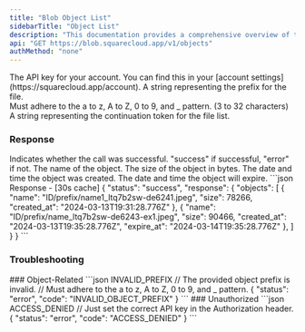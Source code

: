 ```yaml
---
title: "Blob Object List"
sidebarTitle: "Object List"
description: "This documentation provides a comprehensive overview of the GET /v1/objects endpoint of the SquareCloud Blob API."
api: "GET https://blob.squarecloud.app/v1/objects"
authMethod: "none"
---
```


<ParamField header="Authorization" type="string" placeholder="API KEY" required>
  The API key for your account. You can find this in your [account settings](https://squarecloud.app/account).
</ParamField>

<ParamField query="prefix" type="string" placeholder="File Prefix">
  A string representing the prefix for the file.<br/>Must adhere to the a to z, A to Z, 0 to 9, and _ pattern. (3 to 32 characters)
</ParamField>

<ParamField query="continuationToken" type="string" placeholder="Continuation Token">
  A string representing the continuation token for the file list.
</ParamField>

### Response

<ResponseField name="status" type="string">
  Indicates whether the call was successful. "success" if successful, "error" if not.
</ResponseField>

<ResponseField name="response" type="object">

<Expandable title="Toggle object">
<ResponseField name="objects" type="array">

<Expandable title="Toggle object">

<ResponseField name="name" type="string">
  The name of the object.
</ResponseField>

<ResponseField name="size" type="integer">
  The size of the object in bytes.
</ResponseField>

<ResponseField name="created_at" type="ISO 8601">
  The date and time the object was created.
</ResponseField>

<ResponseField name="expire_at" type="ISO 8601">
  The date and time the object will expire.
</ResponseField>

</Expandable>

</ResponseField>
</Expandable>

</ResponseField>

<ResponseExample>
```json Response - [30s cache]
{
  "status": "success",
  "response": {
    "objects": [
      {
        "name": "ID/prefix/name1_ltq7b2sw-de6241.jpeg",
        "size": 78266,
        "created_at": "2024-03-13T19:31:28.776Z"
      },
      {
        "name": "ID/prefix/name_ltq7b2sw-de6243-ex1.jpeg",
        "size": 90466,
        "created_at": "2024-03-13T19:35:28.776Z",
        "expire_at": "2024-03-14T19:35:28.776Z"
      },
    ]
  }
}
```
</ResponseExample>

### Troubleshooting
<Tabs>
    <Tab title="400 Status Code">
        ### Object-Related
        <CodeGroup>
        ```json INVALID_PREFIX
        // The provided object prefix is invalid.
        // Must adhere to the a to z, A to Z, 0 to 9, and _ pattern.
        {
            "status": "error",
            "code": "INVALID_OBJECT_PREFIX"
        }
        ```
        </CodeGroup>
    </Tab>
    <Tab title="401 Status Code">
        ### Unauthorized
        <CodeGroup>
        ```json ACCESS_DENIED
        // Just set the correct API key in the Authorization header.
        {
            "status": "error",
            "code": "ACCESS_DENIED"
        }
        ```
        </CodeGroup>
    </Tab>
</Tabs>

